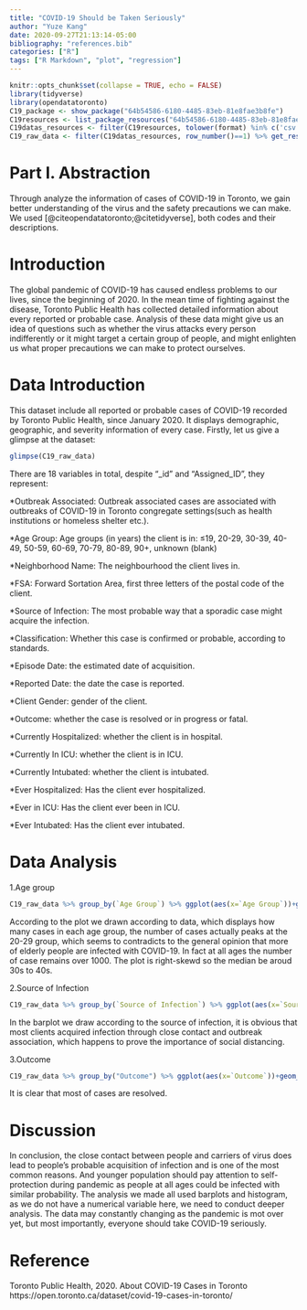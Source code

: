```yaml
---
title: "COVID-19 Should be Taken Seriously"
author: "Yuze Kang"
date: 2020-09-27T21:13:14-05:00
bibliography: "references.bib"
categories: ["R"]
tags: ["R Markdown", "plot", "regression"]
---
```


```r
knitr::opts_chunk$set(collapse = TRUE, echo = FALSE)
library(tidyverse)
library(opendatatoronto)
C19_package <- show_package("64b54586-6180-4485-83eb-81e8fae3b8fe")
C19resources <- list_package_resources("64b54586-6180-4485-83eb-81e8fae3b8fe")
C19datas_resources <- filter(C19resources, tolower(format) %in% c('csv', 'geojson'))
C19_raw_data <- filter(C19datas_resources, row_number()==1) %>% get_resource()
```

# Part I. Abstraction
Through analyze the information of cases of COVID-19 in Toronto, we gain better understanding of the virus and the safety precautions we can make. We used [@citeopendatatoronto;@citetidyverse], both codes and their descriptions.

# Introduction
The global pandemic of COVID-19 has caused endless problems to our lives, since the beginning of 2020. In the mean time of fighting against the disease, Toronto Public Health has collected detailed information about every reported or probable case. Analysis of these data might give us an idea of questions such as whether the virus attacks every person indifferently or it might target a certain group of people, and might enlighten us what proper precautions we can make to protect ourselves.

# Data Introduction
This dataset include all reported or probable cases of COVID-19 recorded by Toronto Public Health, since January 2020. It displays demographic, geographic, and severity information of every case.
Firstly, let us give a glimpse at the dataset:

```r
glimpse(C19_raw_data)
```

There are 18 variables in total, despite "_id" and "Assigned_ID", they represent:

*Outbreak Associated: Outbreak associated cases are associated with outbreaks of COVID-19 in Toronto congregate settings(such as health institutions or homeless shelter etc.).

*Age Group: Age groups (in years) the client is in: ≤19, 20-29, 30-39, 40-49, 50-59, 60-69, 70-79, 80-89, 90+, unknown (blank)

*Neighborhood Name: The neighbourhood the client lives in.

*FSA: Forward Sortation Area, first three letters of the postal code of the client.

*Source of Infection: The most probable way that a sporadic case might acquire the infection. 

*Classification: Whether this case is confirmed or probable, according to standards.

*Episode Date: the estimated date of acquisition.

*Reported Date: the date the case is reported.

*Client Gender: gender of the client.

*Outcome: whether the case is resolved or in progress or fatal.

*Currently Hospitalized: whether the client is in hospital.

*Currently In ICU: whether the client is in ICU.

*Currently Intubated: whether the client is intubated.

*Ever Hospitalized: Has the client ever hospitalized.

*Ever in ICU: Has the client ever been in ICU.

*Ever Intubated: Has the client ever intubated.

# Data Analysis

1.Age group
```r
C19_raw_data %>% group_by(`Age Group`) %>% ggplot(aes(x=`Age Group`))+geom_histogram(stat = "count", color="grey", fill="blue")
```

According to the plot we drawn according to data, which displays how many cases in each age group, the number of cases actually peaks at the 20-29 group, which seems to contradicts to the general opinion that more of elderly people are infected with COVID-19. In fact at all ages the number of case remains over 1000. The plot is right-skewd so the median be aroud 30s to 40s.

2.Source of Infection
```r
C19_raw_data %>% group_by(`Source of Infection`) %>% ggplot(aes(x=`Source of Infection`))+geom_bar()+theme_bw()
```

In the barplot we draw according to the source of infection, it is obvious that most clients acquired infection through close contact and outbreak association, which happens to prove the importance of social distancing.

3.Outcome
```r
C19_raw_data %>% group_by("Outcome") %>% ggplot(aes(x=`Outcome`))+geom_bar()+coord_flip()
```

It is clear that most of cases are resolved.

# Discussion
In conclusion, the close contact between people and carriers of virus does lead to people's probable acquisition of infection and is one of the most common reasons. And younger population should pay attention to self-protection during pandemic as people at all ages could be infected with similar probability.
The analysis we made all used barplots and histogram, as we do not have a numerical variable here, we need to conduct deeper analysis. The data may constantly changing as the pandemic is mot over yet, but most importantly, everyone should take COVID-19 seriously.

# Reference

Toronto Public Health, 2020. About COVID-19 Cases in Toronto https://open.toronto.ca/dataset/covid-19-cases-in-toronto/
